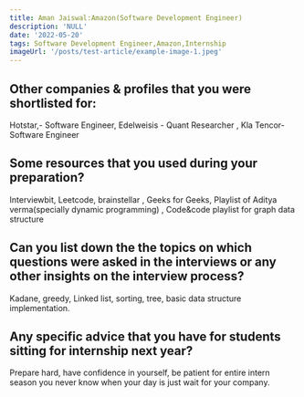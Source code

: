 ```yaml
---
title: Aman Jaiswal:Amazon(Software Development Engineer)
description: 'NULL' 
date: '2022-05-20'
tags: Software Development Engineer,Amazon,Internship
imageUrl: '/posts/test-article/example-image-1.jpeg'
---
```


## Other companies & profiles that you were shortlisted for:
Hotstar,- Software Engineer, Edelweisis - Quant Researcher , Kla Tencor- Software Engineer

## Some resources that you used during your preparation?
Interviewbit, Leetcode, brainstellar , Geeks for Geeks, Playlist of Aditya verma(specially dynamic programming) , Code&code playlist for graph data structure

## Can you list down the the topics on which questions were asked in the interviews or any other insights on the interview process?
Kadane, greedy, Linked list, sorting, tree, basic data structure implementation. 
## Any specific advice that you have for students sitting for internship next year?
Prepare hard, have confidence in yourself, be patient for entire intern season you never know when your day is  just wait for your company.

